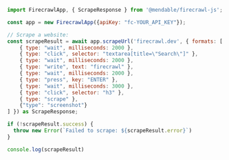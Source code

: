 ```js Node
import FirecrawlApp, { ScrapeResponse } from '@mendable/firecrawl-js';

const app = new FirecrawlApp({apiKey: "fc-YOUR_API_KEY"});

// Scrape a website:
const scrapeResult = await app.scrapeUrl('firecrawl.dev', { formats: ['markdown', 'html'], actions: [
    { type: "wait", milliseconds: 2000 },
    { type: "click", selector: "textarea[title=\"Search\"]" },
    { type: "wait", milliseconds: 2000 },
    { type: "write", text: "firecrawl" },
    { type: "wait", milliseconds: 2000 },
    { type: "press", key: "ENTER" },
    { type: "wait", milliseconds: 3000 },
    { type: "click", selector: "h3" },
    { type: "scrape" },
    {"type": "screenshot"}
] }) as ScrapeResponse;

if (!scrapeResult.success) {
  throw new Error(`Failed to scrape: ${scrapeResult.error}`)
}

console.log(scrapeResult)
```